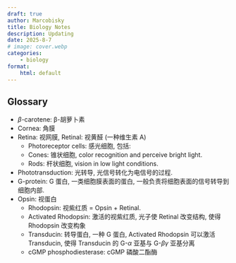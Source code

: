 ```yaml
---
draft: true
author: Marcobisky
title: Biology Notes
description: Updating
date: 2025-8-7
# image: cover.webp
categories:
    - biology
format: 
    html: default
---
```


## Glossary

- $\beta$-carotene: β-胡萝卜素
- Cornea: 角膜
- Retina: 视网膜, Retinal: 视黄醛 (一种维生素 A)
    - Photoreceptor cells: 感光细胞, 包括:
    - Cones: 锥状细胞, color recognition and perceive bright light.
    - Rods: 杆状细胞, vision in low light conditions.
- Phototransduction: 光转导, 光信号转化为电信号的过程.
- G-protein: G 蛋白, 一类细胞膜表面的蛋白, 一般负责将细胞表面的信号转导到细胞内部.
- Opsin: 视蛋白
    - Rhodopsin: 视紫红质 = Opsin + Retinal.
    - Activated Rhodopsin: 激活的视紫红质, 光子使 Retinal 改变结构, 使得 Rhodopsin 改变构象
    - Transducin: 转导蛋白, 一种 G 蛋白, Activated Rhodopsin 可以激活 Transducin, 使得 Transducin 的 G-$\alpha$ 亚基与 G-$\beta\gamma$ 亚基分离
    - cGMP phosphodiesterase: cGMP 磷酸二酯酶